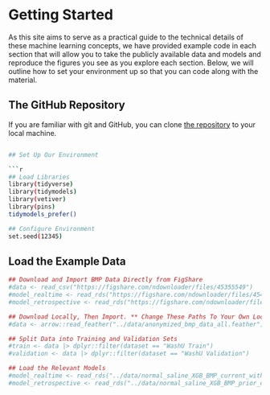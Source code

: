 # Getting Started

As this site aims to serve as a practical guide to the technical details of these machine learning concepts, we have provided example code in each section that will allow you to take the publicly available data and models and reproduce the figures you see as you explore each section. Below, we will outline how to set your environment up so that you can code along with the material.

## The GitHub Repository

If you are familiar with git and GitHub, you can clone [the repository](https://github.com/nspies13/practical-machine-learning-in-the-clinical-laboratory) to your local machine.

```bash

## Set Up Our Environment

```r
## Load Libraries
library(tidyverse)
library(tidymodels)
library(vetiver)
library(pins)
tidymodels_prefer()

## Configure Environment
set.seed(12345)

```

## Load the Example Data

```r

## Download and Import BMP Data Directly from FigShare 
#data <- read_csv("https://figshare.com/ndownloader/files/45355549")
#model_realtime <- read_rds("https://figshare.com/ndownloader/files/45451684") |> pluck("model") |> bundle::unbundle()
#model_retrospective <- read_rds("https://figshare.com/ndownloader/files/45451717") |> pluck("model") |> bundle::unbundle()

## Download Locally, Then Import. ** Change These Paths To Your Own Local Downloads **
#data <- arrow::read_feather("../data/anonymized_bmp_data_all.feather")

## Split Data into Training and Validation Sets
#train <- data |> dplyr::filter(dataset == "WashU Train")
#validation <- data |> dplyr::filter(dataset == "WashU Validation")

## Load the Relevant Models
#model_realtime <- read_rds("../data/normal_saline_XGB_BMP_current_with_deltas.rds") |> pluck("model") |> bundle::unbundle()
#model_retrospective <- read_rds("../data/normal_saline_XGB_BMP_prior_current_and_post.rds") |> pluck("model") |> bundle::unbundle()


```

